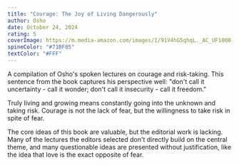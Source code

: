 ```yaml
---
title: "Courage: The Joy of Living Dangerously"
author: Osho
date: October 24, 2024
rating: 5
coverImage: https://m.media-amazon.com/images/I/91V4hG5qhqL._AC_UF1000,1000_QL80_.jpg
spineColor: "#71BF85"
textColor: "#FFF"
---
```


A compilation of Osho's spoken lectures on courage and risk-taking. This sentence from the book captures his perspective well: "don't call it uncertainty - call it wonder; don't call it insecurity - call it freedom."

Truly living and growing means constantly going into the unknown and taking risk. Courage is not the lack of fear, but the willingness to take risk in spite of fear.

The core ideas of this book are valuable, but the editorial work is lacking. Many of the lectures the editors selected don't directly build on the central theme, and many questionable ideas are presented without justification, like the idea that love is the exact opposite of fear.
